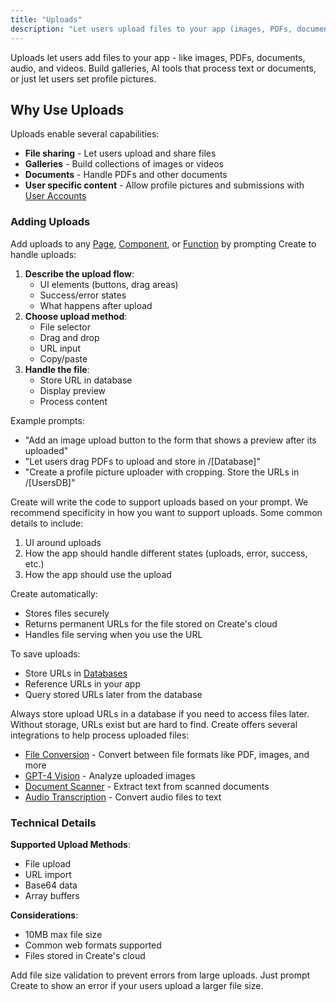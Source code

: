```yaml
---
title: "Uploads"
description: "Let users upload files to your app (images, PDFs, documents, audio, videos, etc.)"
---
```


Uploads let users add files to your app - like images, PDFs, documents, audio, and videos. Build galleries, AI tools that process text or documents, or just let users set profile pictures.

## Why Use Uploads

Uploads enable several capabilities:

- **File sharing** - Let users upload and share files
- **Galleries** - Build collections of images or videos
- **Documents** - Handle PDFs and other documents
- **User specific content** - Allow profile pictures and submissions with [User Accounts](/builder/user-accounts)

### Adding Uploads

Add uploads to any [Page](/builder/pages), [Component](/builder/components), or [Function](/builder/functions) by prompting Create to handle uploads:

1. **Describe the upload flow**:
   - UI elements (buttons, drag areas)
   - Success/error states
   - What happens after upload
2. **Choose upload method**:
   - File selector
   - Drag and drop
   - URL input
   - Copy/paste
3. **Handle the file**:
   - Store URL in database
   - Display preview
   - Process content

Example prompts:

- "Add an image upload button to the form that shows a preview after its uploaded"
- "Let users drag PDFs to upload and store in /[Database]"
- "Create a profile picture uploader with cropping. Store the URLs in /[UsersDB]"

Create will write the code to support uploads based on your prompt. We recommend specificity in how you want to support uploads. Some common details to include:

1. UI around uploads
2. How the app should handle different states (uploads, error, success, etc.)
3. How the app should use the upload

Create automatically:

- Stores files securely
- Returns permanent URLs for the file stored on Create's cloud
- Handles file serving when you use the URL

To save uploads:

- Store URLs in [Databases](/builder/databases)
- Reference URLs in your app
- Query stored URLs later from the database

<Tip>
  Always store upload URLs in a database if you need to access files later. Without storage, URLs exist but are hard to find.
</Tip>

<Info>
  Create offers several integrations to help process uploaded files:

  - [File Conversion](/builder/integrations#file-conversion) - Convert between file formats like PDF, images, and more
  - [GPT-4 Vision](/builder/integrations#gpt-4-vision) - Analyze uploaded images
  - [Document Scanner](/builder/integrations#document-scanner) - Extract text from scanned documents
  - [Audio Transcription](/builder/integrations#audio-transcription) - Convert audio files to text
</Info>

### Technical Details

**Supported Upload Methods**:

- File upload
- URL import
- Base64 data
- Array buffers

**Considerations**:

- 10MB max file size
- Common web formats supported
- Files stored in Create's cloud

<Info>
  Add file size validation to prevent errors from large uploads. Just prompt Create to show an error if your users upload a larger file size.
</Info>